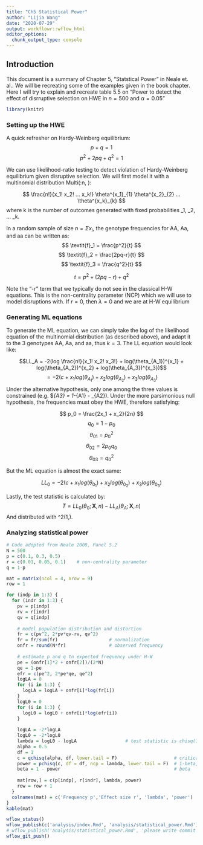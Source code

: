 ```yaml
---
title: "Ch5 Statistical Power"
author: "Lijia Wang"
date: "2020-07-29"
output: workflowr::wflow_html
editor_options:
  chunk_output_type: console
---
```


## Introduction

This document is a summary of Chapter 5, "Statstical Power" in Neale et. al.. We will be recreating some of the examples given in the book chapter. Here I will try to explain and recreate table 5.5 on "Power to detect the effect of disrruptive selection on HWE in $n = 500$ and $\alpha = 0.05$"
```r
library(knitr)
```

### Setting up the HWE
A quick refresher on Hardy-Weinberg equilibrium: 
$$ p + q = 1 $$
$$ p^2 + 2pq + q^2 = 1 $$

We can use likelihood-ratio testing to detect violation of Hardy-Weinberg equilibrium given disruptive selection. We will first model it with a multinomial distribution Multi(\textbf{X}:n, \textbf{\theta}): 

$$ \frac{n!}{x_1! x_2! ... x_k!} \theta^{x_1}_{1} \theta^{x_2}_{2} ... \theta^{x_k}_{k} $$
where k is the number of outcomes generated with fixed probabilities \theta_1, \theta_2, ... \theta_k. 

In a random sample of size $n = \Sigma x_i$, the genotype frequencies for AA, Aa, and aa can be written as:
$$ \textit{f}_1 = \frac{p^2}{t} $$
$$ \textit{f}_2 = \frac{2pq-r}{t} $$
$$ \textit{f}_3 = \frac{q^2}{t} $$

$$ t = p^2 + (2pq-r) + q^2 $$

Note the "-r" term that we typically do not see in the classical H-W equations. This is the non-centrality parameter (NCP) which we will use to model disruptions with. If $r=0$, then $\lambda=0$ and we are at H-W equilibrium


### Generating ML equations

To generate the ML equation, we can simply take the log of the likelihood equation of the multinomial distribution (as described above), and adapt it to the 3 genotypes AA, Aa, and aa, thus $k=3$. The LL equation would look like: 

$$LL_A = -2(log \frac{n!}{x_1! x_2! x_3!} + log(\theta_{A_1})^{x_1} + log(\theta_{A_2})^{x_2} + log(\theta_{A_3})^{x_3})$$
$$= -2(c + {x_1}log(\theta_{A_1}) + {x_2}log(\theta_{A_2}) + {x_3}log(\theta_{A_3})$$
Under the alternative hypothesis, only one among the three \theta values is constrained (e.g. $\theta_{A3} = 1-\theta_{A1} - \theta_{A2}). Under the more parsimonious null hypothesis, the frequencies must obey the HWE, therefore satisfying: 

$$ p_0 = \frac{2x_1 + x_2}{2n} $$
$$ q_0 = 1-p_0 $$
$$\theta_{01} = p_0^2 $$
$$\theta_{02} = 2p_0 q_0 $$
$$\theta_{03} = q_0^2 $$

But the ML equation is almost the exact same: 

$$LL_0= -2(c + {x_1}log(\theta_{0_1}) + {x_2}log(\theta_{0_2}) + {x_3}log(\theta_{0_3})$$

Lastly, the test statistic is calculated by: 
$$ T = LL_0(\theta_{0}; \textbf{X},n) - LL_A(\theta_{A}; \textbf{X},n) $$
And distributed with \chi^2(1,\lambda). 

### Analyzing statistical power
```r
# Code adopted from Neale 2008, Panel 5.2
N = 500
p = c(0.1, 0.3, 0.5)
r = c(0.01, 0.05, 0.1)    # non-centrality parameter
q = 1-p

mat = matrix(ncol = 4, nrow = 9)
row = 1

for (indp in 1:3) {
  for (indr in 1:3) {
    pv = p[indp]
    rv = r[indr]
    qv = q[indp]
    
    # model population distribution and distortion
    fr = c(pv^2, 2*pv*qv-rv, qv^2)
    fr = fr/sum(fr)                   # normalization 
    onfr = round(N*fr)                # observed frequency
    
    # estimate p and q to expected frequency under H-W
    pe = (onfr[1]*2 + onfr[2])/(2*N)
    qe = 1-pe
    efr = c(pe^2, 2*pe*qe, qe^2)
    logLA = 0
    for (i in 1:3) {
      logLA = logLA + onfr[i]*log(fr[i])
    }
    logL0 = 0
    for (i in 1:3) {
      logL0 = logL0 + onfr[i]*log(efr[i])
    }
    
    logLA = -2*logLA
    logL0 = -2*logL0
    lambda = logL0 - logLA                  # test statistic is chisq(1, lambda)
    alpha = 0.5
    df = 1
    c = qchisq(alpha, df, lower.tail = F)                     # critical value
    power = pchisq(c, df = df, ncp = lambda, lower.tail = F)  # 1-beta, power
    beta = 1 - power                                          # beta
  
    mat[row,] = c(p[indp], r[indr], lambda, power)
    row = row + 1
  }
  colnames(mat) = c('Frequency p','Effect size r', 'lambda', 'power')
}
kable(mat)
```


```r
wflow_status()
wflow_publish(c('analysis/index.Rmd', 'analysis/statistical_power.Rmd'), 'ch5 table 5.5 recreation + HWE example explanation')
# wflow_publish('analysis/statistical_power.Rmd', 'please write commit message')
wflow_git_push()
```
